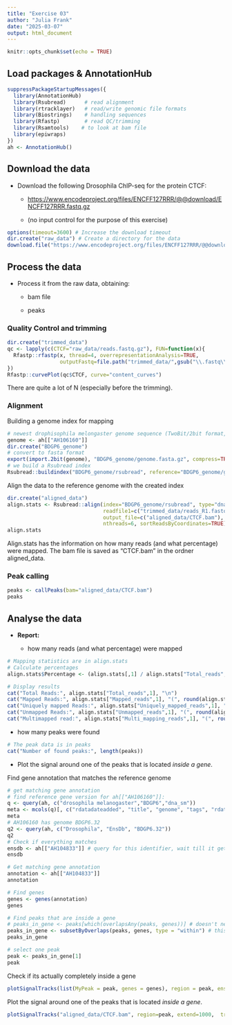 ---
title: "Exercise 03"
author: "Julia Frank"
date: "2025-03-07"
output: html_document
---

```{r setup, include=FALSE}
knitr::opts_chunk$set(echo = TRUE)
```

## **Load packages & AnnotationHub**

```{r 1}
suppressPackageStartupMessages({
  library(AnnotationHub)
  library(Rsubread)      # read alignment
  library(rtracklayer)   # read/write genomic file formats
  library(Biostrings)    # handling sequences
  library(Rfastp)        # read QC/trimming
  library(Rsamtools)    # to look at bam file
  library(epiwraps)
})
ah <- AnnotationHub()
```

## Download the data

-   Download the following Drosophila ChIP-seq for the protein CTCF:

    -   [https://www.encodeproject.org/files/ENCFF127RRR/\@\@download/ENCFF127RRR.fastq.gz](https://www.encodeproject.org/files/ENCFF127RRR/@@download/ENCFF127RRR.fastq.gz)

    -   (no input control for the purpose of this exercise)

```{r 2, eval=FALSE}
options(timeout=3600) # Increase the download timeout
dir.create("raw_data") # Create a directory for the data
download.file("https://www.encodeproject.org/files/ENCFF127RRR/@@download/ENCFF127RRR.fastq.gz", "raw_data/reads.fastq.gz", mode="wb") # mode write binary for windows!
```

## Process the data

-   Process it from the raw data, obtaining:

    -   bam file

    -   peaks

### Quality Control and trimming

```{r 3}
dir.create("trimmed_data")
qc <- lapply(c(CTCF="raw_data/reads.fastq.gz"), FUN=function(x){
  Rfastp::rfastp(x, thread=4, overrepresentationAnalysis=TRUE,
                 outputFastq=file.path("trimmed_data/",gsub("\\.fastq\\.gz$","",basename(x))))
})
Rfastp::curvePlot(qc$CTCF, curve="content_curves")

```

There are quite a lot of N (especially before the trimming).

### Alignment

Building a genome index for mapping

```{r 4, eval=FALSE}
# newest drophisophila melongaster genome sequence (TwoBit/2bit format, BDGP6) from AnnotationHub
genome <- ah[["AH106160"]]
dir.create("BDGP6_genome")
# convert to fasta format
export(import.2bit(genome), "BDGP6_genome/genome.fasta.gz", compress=TRUE) 
# we build a Rsubread index
Rsubread::buildindex("BDGP6_genome/rsubread", reference="BDGP6_genome/genome.fasta.gz")
```

Align the data to the reference genome with the created index

```{r 5}
dir.create("aligned_data")
align.stats <- Rsubread::align(index="BDGP6_genome/rsubread", type="dna",
                               readfile1=c("trimmed_data/reads_R1.fastq.gz"),
                               output_file=c("aligned_data/CTCF.bam"),
                               nthreads=6, sortReadsByCoordinates=TRUE)
align.stats
```

Align.stats has the information on how many reads (and what percentage) were mapped. The bam file is saved as "CTCF.bam" in the ordner aligned_data.

### Peak calling

```{r 6}
peaks <- callPeaks(bam="aligned_data/CTCF.bam")
peaks

```

## Analyse the data

-   **Report:**

    -   how many reads (and what percentage) were mapped

```{r 7}
# Mapping statistics are in align.stats
# Calculate percentages
align.stats$Percentage <- (align.stats[,1] / align.stats["Total_reads",1]) * 100

# Display results
cat("Total Reads:", align.stats["Total_reads",1], "\n")
cat("Mapped Reads:", align.stats["Mapped_reads",1], "(", round(align.stats["Mapped_reads",2], 2), "%)\n")
cat("Uniquely mapped Reads:", align.stats["Uniquely_mapped_reads",1], "(", round(align.stats["Uniquely_mapped_reads",2], 2), "%)\n")
cat("Unmapped Reads:", align.stats["Unmapped_reads",1], "(", round(align.stats["Unmapped_reads",2], 2), "%)\n")
cat("Multimapped read:", align.stats["Multi_mapping_reads",1], "(", round(align.stats["Multi_mapping_reads",2], 2), "%)\n")
```

-   how many peaks were found

```{r 8}
# The peak data is in peaks
cat("Number of found peaks:", length(peaks))
```

-   Plot the signal around one of the peaks that is located *inside a gene*.

Find gene annotation that matches the reference genome

```{r 9, eval=FALSE}
# get matching gene annotation
# find reference gene version for ah[["AH106160"]]:
q <- query(ah, c("drosophila melanogaster","BDGP6","dna_sm"))
meta <- mcols(q)[, c("rdatadateadded", "title", "genome", "tags", "rdatapath")]
meta
# AH106160 has genome BDGP6.32
q2 <- query(ah, c("Drosophila", "EnsDb", "BDGP6.32"))
q2
# Check if everything matches
ensdb <- ah[["AH104833"]] # query for this identifier, wait till it gets done
ensdb

```

```{r 10}
# Get matching gene annotation
annotation <- ah[["AH104833"]]
annotation

# Find genes
genes <- genes(annotation)
genes

# Find peaks that are inside a gene
# peaks_in_gene <- peaks[which(overlapsAny(peaks, genes))] # doesn't need to include whole peak sequence in gene --> find different function
peaks_in_gene <- subsetByOverlaps(peaks, genes, type = "within") # this one completley includes peak in gene
peaks_in_gene

# select one peak
peak <- peaks_in_gene[1]
peak
```

Check if its actually completely inside a gene

```{r 11}
plotSignalTracks(list(MyPeak = peak, genes = genes), region = peak, ensdb = annotation, extend = 30000, transcripts="full")
```

Plot the signal around one of the peaks that is located *inside a gene*.

```{r 12}
plotSignalTracks("aligned_data/CTCF.bam", region=peak, extend=1000,  tracks.params=list(ylim=c(0,25))) # 5000 Nucleotides next to input
```
